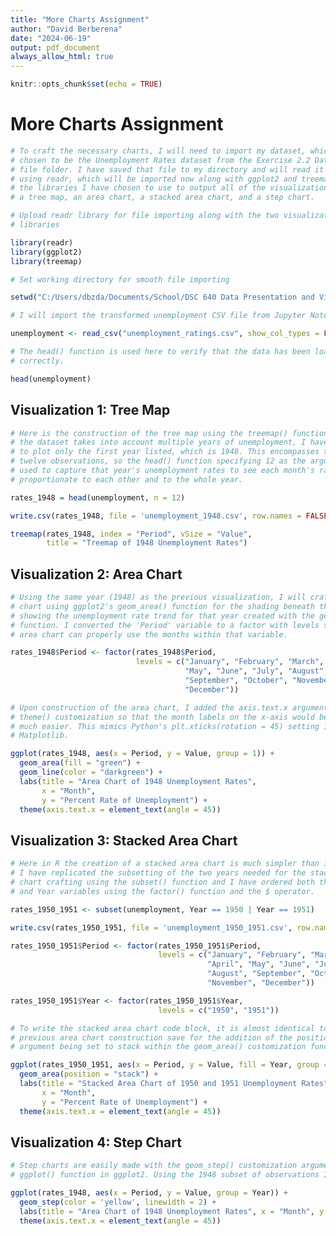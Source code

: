 ---
title: "More Charts Assignment"
author: "David Berberena"
date: "2024-06-19"
output: pdf_document
always_allow_html: true
---

```{r setup, include=FALSE}
knitr::opts_chunk$set(echo = TRUE)
```

# More Charts Assignment

```{r message=FALSE}
# To craft the necessary charts, I will need to import my dataset, which I have
# chosen to be the Unemployment Rates dataset from the Exercise 2.2 Datasets
# file folder. I have saved that file to my directory and will read it in here
# using readr, which will be imported now along with ggplot2 and treemap,
# the libraries I have chosen to use to output all of the visualizations needed:
# a tree map, an area chart, a stacked area chart, and a step chart.

# Upload readr library for file importing along with the two visualization 
# libraries

library(readr)
library(ggplot2)
library(treemap)

# Set working directory for smooth file importing

setwd("C:/Users/dbzda/Documents/School/DSC 640 Data Presentation and Visualization")

# I will import the transformed unemployment CSV file from Jupyter Notebook.

unemployment <- read_csv("unemployment_ratings.csv", show_col_types = FALSE)

# The head() function is used here to verify that the data has been loaded in
# correctly.

head(unemployment)
```
## Visualization 1: Tree Map

```{r}
# Here is the construction of the tree map using the treemap() function. As
# the dataset takes into account multiple years of unemployment, I have chosen
# to plot only the first year listed, which is 1948. This encompasses the first
# twelve observations, so the head() function specifying 12 as the argument is
# used to capture that year's unemployment rates to see each month's rate
# proportionate to each other and to the whole year.

rates_1948 = head(unemployment, n = 12)

write.csv(rates_1948, file = 'unemployment_1948.csv', row.names = FALSE)

treemap(rates_1948, index = "Period", vSize = "Value", 
        title = "Treemap of 1948 Unemployment Rates")
```
## Visualization 2: Area Chart

```{r}
# Using the same year (1948) as the previous visualization, I will craft an area
# chart using ggplot2's geom_area() function for the shading beneath the line
# showing the unemployment rate trend for that year created with the geom_line()
# function. I converted the 'Period' variable to a factor with levels so the
# area chart can properly use the months within that variable.

rates_1948$Period <- factor(rates_1948$Period, 
                            levels = c("January", "February", "March", "April",
                                       "May", "June", "July", "August",
                                       "September", "October", "November",
                                       "December"))

# Upon construction of the area chart, I added the axis.text.x argument of the 
# theme() customization so that the month labels on the x-axis would be seen 
# much easier. This mimics Python's plt.xticks(rotation = 45) setting in 
# Matplotlib. 

ggplot(rates_1948, aes(x = Period, y = Value, group = 1)) +
  geom_area(fill = "green") +
  geom_line(color = "darkgreen") +
  labs(title = "Area Chart of 1948 Unemployment Rates",
       x = "Month",
       y = "Percent Rate of Unemployment") + 
  theme(axis.text.x = element_text(angle = 45))
```
## Visualization 3: Stacked Area Chart

```{r}
# Here in R the creation of a stacked area chart is much simpler than in Python.
# I have replicated the subsetting of the two years needed for the stacked area 
# chart crafting using the subset() function and I have ordered both the Period
# and Year variables using the factor() function and the $ operator. 

rates_1950_1951 <- subset(unemployment, Year == 1950 | Year == 1951)

write.csv(rates_1950_1951, file = 'unemployment_1950_1951.csv', row.names = FALSE)

rates_1950_1951$Period <- factor(rates_1950_1951$Period, 
                                 levels = c("January", "February", "March", 
                                            "April", "May", "June", "July", 
                                            "August", "September", "October", 
                                            "November", "December"))

rates_1950_1951$Year <- factor(rates_1950_1951$Year, 
                                 levels = c("1950", "1951"))

# To write the stacked area chart code block, it is almost identical to the 
# previous area chart construction save for the addition of the position 
# argument being set to stack within the geom_area() customization function. 

ggplot(rates_1950_1951, aes(x = Period, y = Value, fill = Year, group = Year)) +
  geom_area(position = "stack") + 
  labs(title = "Stacked Area Chart of 1950 and 1951 Unemployment Rates",
       x = "Month",
       y = "Percent Rate of Unemployment") + 
  theme(axis.text.x = element_text(angle = 45))
```
## Visualization 4: Step Chart

```{r}
# Step charts are easily made with the geom_step() customization argument of the
# ggplot() function in ggplot2. Using the 1948 subset of observations I have already created, I will craft the chart here.

ggplot(rates_1948, aes(x = Period, y = Value, group = Year)) + 
  geom_step(color = 'yellow', linewidth = 2) + 
  labs(title = "Area Chart of 1948 Unemployment Rates", x = "Month", y = "Percent Rate of Unemployment") + 
  theme(axis.text.x = element_text(angle = 45))
```
